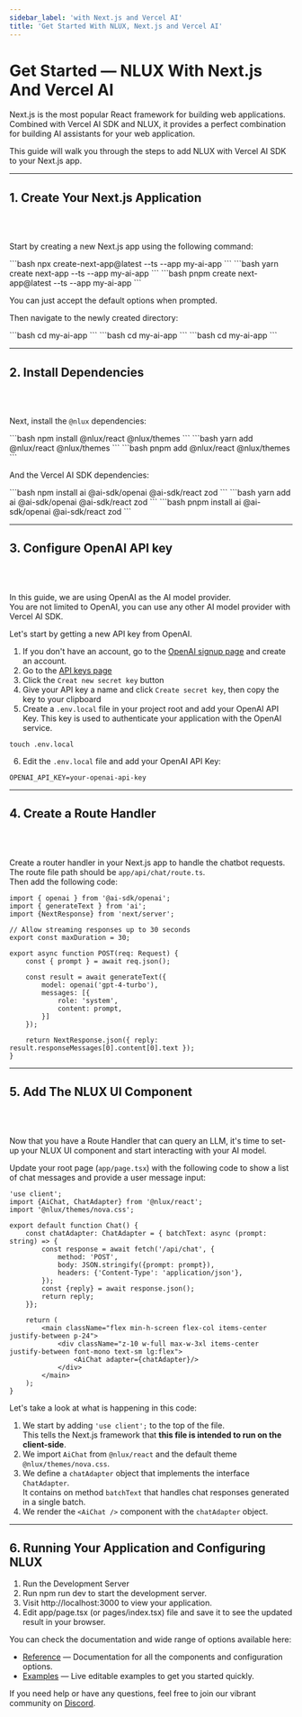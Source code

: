 ```yaml
---
sidebar_label: 'with Next.js and Vercel AI'
title: 'Get Started With NLUX, Next.js and Vercel AI'
---
```



# Get Started ― NLUX With Next.js And Vercel AI

Next.js is the most popular React framework for building web applications. Combined with Vercel AI SDK and NLUX, it
provides a perfect combination for building AI  assistants for your web application.

This guide will walk you through the steps to add NLUX with Vercel AI SDK to your Next.js app.

---

## 1. Create Your Next.js Application
<br />
<br />

Start by creating a new Next.js app using the following command:

<Tabs groupId="package" queryString>
    <TabItem value="npm" label="NPM">
        ```bash
        npx create-next-app@latest --ts --app my-ai-app
        ```
    </TabItem>
    <TabItem value="yarn" label="Yarn">
        ```bash
        yarn create next-app --ts --app my-ai-app
        ```
    </TabItem>
    <TabItem value="pnpm" label="PNPM">
        ```bash
        pnpm create next-app@latest --ts --app my-ai-app
        ```
    </TabItem>
</Tabs>

You can just accept the default options when prompted.

Then navigate to the newly created directory:

<Tabs groupId="package" queryString>
    <TabItem value="npm" label="NPM">
        ```bash
        cd my-ai-app
        ```
    </TabItem>
    <TabItem value="yarn" label="Yarn">
        ```bash
        cd my-ai-app
        ```
    </TabItem>
    <TabItem value="pnpm" label="PNPM">
        ```bash
        cd my-ai-app
        ```
    </TabItem>
</Tabs>

---

## 2. Install Dependencies
<br />
<br />

Next, install the `@nlux` dependencies:

<Tabs groupId="package" queryString>
    <TabItem value="npm" label="NPM">
        ```bash
        npm install @nlux/react @nlux/themes
        ```
    </TabItem>
    <TabItem value="yarn" label="Yarn">
        ```bash
        yarn add @nlux/react @nlux/themes
        ```
    </TabItem>
    <TabItem value="pnpm" label="PNPM">
        ```bash
        pnpm add @nlux/react @nlux/themes
        ```
    </TabItem>
</Tabs>

And the Vercel AI SDK dependencies:

<Tabs groupId="package" queryString>
    <TabItem value="npm" label="NPM">
        ```bash
        npm install ai @ai-sdk/openai @ai-sdk/react zod
        ```
    </TabItem>
    <TabItem value="yarn" label="Yarn">
        ```bash
        yarn add ai @ai-sdk/openai @ai-sdk/react zod
        ```
    </TabItem>
    <TabItem value="pnpm" label="PNPM">
        ```bash
        pnpm install ai @ai-sdk/openai @ai-sdk/react zod
        ```
    </TabItem>
</Tabs>

---

## 3. Configure OpenAI API key
<br />
<br />

In this guide, we are using OpenAI as the AI model provider.<br />
You are not limited to OpenAI, you can use any other AI model provider with Vercel AI SDK.

Let's start by getting a new API key from OpenAI.

1. If you don't have an account, go to the <a href="https://platform.openai.com/signup" target="_blank">OpenAI signup page</a> and create an account.
2. Go to the <a href="https://platform.openai.com/api-keys" target="_blank">API keys page</a>
3. Click the `Creat new secret key` button
4. Give your API key a name and click `Create secret key`, then copy the key to your clipboard
5. Create a `.env.local` file in your project root and add your OpenAI API Key. This key is used to authenticate
your application with the OpenAI service.

```
touch .env.local
```

6. Edit the `.env.local` file and add your OpenAI API Key:

```
OPENAI_API_KEY=your-openai-api-key
```

---

## 4. Create a Route Handler
<br />
<br />

Create a router handler in your Next.js app to handle the chatbot requests.<br />
The route file path should be `app/api/chat/route.ts`.<br />
Then add the following code:

```tsx
import { openai } from '@ai-sdk/openai';
import { generateText } from 'ai';
import {NextResponse} from 'next/server';

// Allow streaming responses up to 30 seconds
export const maxDuration = 30;

export async function POST(req: Request) {
    const { prompt } = await req.json();

    const result = await generateText({
        model: openai('gpt-4-turbo'),
        messages: [{
            role: 'system',
            content: prompt,
        }]
    });

    return NextResponse.json({ reply: result.responseMessages[0].content[0].text });
}
```

---

## 5. Add The NLUX UI Component
<br />
<br />

Now that you have a Route Handler that can query an LLM, it's time to set-up your NLUX UI component and
start interacting with your AI model.

Update your root page (`app/page.tsx`) with the following code to show a list of chat messages
and provide a user message input:

```tsx
'use client';
import {AiChat, ChatAdapter} from '@nlux/react';
import '@nlux/themes/nova.css';

export default function Chat() {
    const chatAdapter: ChatAdapter = { batchText: async (prompt: string) => {
        const response = await fetch('/api/chat', {
            method: 'POST',
            body: JSON.stringify({prompt: prompt}),
            headers: {'Content-Type': 'application/json'},
        });
        const {reply} = await response.json();
        return reply;
    }};

    return (
        <main className="flex min-h-screen flex-col items-center justify-between p-24">
            <div className="z-10 w-full max-w-3xl items-center justify-between font-mono text-sm lg:flex">
                <AiChat adapter={chatAdapter}/>
            </div>
        </main>
    );
}
```

Let's take a look at what is happening in this code:

1. We start by adding `'use client';` to the top of the file.<br />
    This tells the Next.js framework that **this file is intended to run on the client-side**.
1. We import `AiChat` from `@nlux/react` and the default theme `@nlux/themes/nova.css`.
2. We define a `chatAdapter` object that implements the interface `ChatAdapter`.<br />
    It contains on method `batchText` that handles chat responses generated in a single batch.
3. We render the `<AiChat />` component with the `chatAdapter` object.

---

## 6. Running Your Application and Configuring NLUX

1. Run the Development Server
2. Run npm run dev to start the development server.
3. Visit http://localhost:3000 to view your application.
4. Edit app/page.tsx (or pages/index.tsx) file and save it to see the updated result in your browser.

You can check the documentation and wide range of options available here:

* [Reference](https://docs.nlkit.com/nlux/reference/overview) — Documentation for all the components and configuration options.
* [Examples](https://docs.nlkit.com/nlux/examples) — Live editable examples to get you started quickly.

If you need help or have any questions, feel free to join our vibrant community on [Discord](https://discord.gg/SRwDmZghNB).

